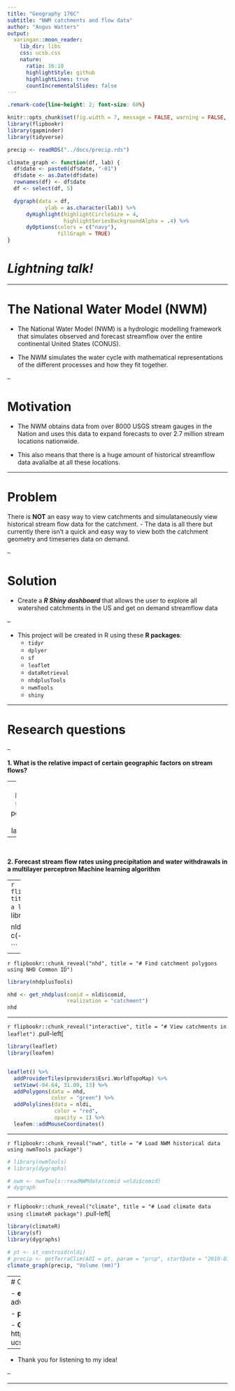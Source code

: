 ```yaml
---
title: "Geography 176C"
subtitle: "NWM catchments and flow data"
author: "Angus Watters"
output:
  xaringan::moon_reader:
    lib_dir: libs
    css: ucsb.css
    nature:
      ratio: 16:10
      highlightStyle: github
      highlightLines: true
      countIncrementalSlides: false
---
```


```css
.remark-code{line-height: 2; font-size: 60%}
```
```r
knitr::opts_chunk$set(fig.width = 7, message = FALSE, warning = FALSE, comment = "", cache = FALSE, fig.retina = 3)
library(flipbookr)
library(gapminder)
library(tidyverse)

precip <- readRDS("../docs/precip.rds")

climate_graph <- function(df, lab) {
  df$date <- paste0(df$date, "-01")
  df$date <- as.Date(df$date)
  rownames(df) <- df$date
  df <- select(df, 5)

  dygraph(data = df,
            ylab = as.character(lab)) %>% 
      dyHighlight(highlightCircleSize = 4,
                  highlightSeriesBackgroundAlpha = .4) %>%
      dyOptions(colors = c("navy"),
                fillGraph = TRUE)
}
```

# *Lightning talk!*

---

# **The National Water Model (NWM)**

- The National Water Model (NWM) is a hydrologic modelling framework that simulates observed and forecast streamflow over the entire continental United States (CONUS). 

- The NWM simulates the water cycle with mathematical representations of the different processes and how they fit together.

--

# **Motivation**

- The NWM obtains data from over 8000 USGS stream gauges in the Nation and uses this data to expand forecasts to over 2.7 million stream locations nationwide.

- This also means that there is a huge amount of historical streamflow data avalialbe at all these locations.

---

# **Problem**
There is **NOT** an easy way to view catchments and simulataneously view historical stream flow data for the catchment.
  - The data is all there but currently there isn't a quick and easy way to view both the catchment geometry and timeseries data on demand.  

--

# **Solution**
- Create a ***R Shiny dashboard*** that allows the user to explore all watershed catchments in the US and get on demand streamflow data

--

- This project will be created in R using these **R packages**:
  - `tidyr`
  - `dplyer`
  - `sf`
  - `leaflet`
  - `dataRetrieval`
  - `nhdplusTools`
  - `nwmTools`
  - `shiny`
  
---

# **Research questions**

--

**1. What is the relative impact of certain geographic factors on stream flows?**

--
  - Proximity to a dam, population density, land cover

--

<br>

**2. Forecast stream flow rates using precipitation and water withdrawals in a multilayer perceptron Machine learning algorithm**


---
`r flipbookr::chunk_reveal("nldi", title = "# Find Common ID from a lat/lng point")`
```r
library(dataRetrieval)

nldi <- findNLDI(location = c(-94.64, 31.09))
nldi 

```

---

`r flipbookr::chunk_reveal("nhd", title = "# Find catchment polygons using NHD Common ID")`
```r
library(nhdplusTools)

nhd <- get_nhdplus(comid = nldi$comid, 
                   realization = "catchment")
nhd

```

---

`r flipbookr::chunk_reveal("interactive", title = "# View catchments in leaflet")`
.pull-left[
```r
library(leaflet)
library(leafem)


leaflet() %>% 
  addProviderTiles(providers$Esri.WorldTopoMap) %>% 
  setView(-94.64, 31.09, 13) %>%  
  addPolygons(data = nhd,
              color = "green") %>% 
  addPolylines(data = nldi,
               color = "red",
               opacity = 1) %>% 
  leafem::addMouseCoordinates()

```

---


`r flipbookr::chunk_reveal("nwm", title = "# Load NWM historical data using nwmTools package")`

```r
# library(nwmTools)
# library(dygraphs)

# nwm <- nwmTools::readNWMdata(comid =nldi$comid)
# dygraph
```
---

`r flipbookr::chunk_reveal("climate", title = "# Load climate data using climateR package")`
.pull-left[
```r
library(climateR)
library(sf)
library(dygraphs)

# pt <- st_centroid(nldi)
# precip <- getTerraClim(AOI = pt, param = "prcp", startDate = "2010-01-01", endDate = "2014-01-01")
climate_graph(precip, "Volume (mm)")
```
---
# Contact info

- **email:** adwattersgrubstein@ucsb.edu

- **phone:** (805) 895-1590

- **GitHub:** https://github.com/anguswg-ucsb


--

- Thank you for listening to my idea!

--

---

